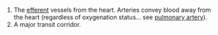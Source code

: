 #The [[efferent]] vessels from the heart.  Arteries convey blood away from the heart (regardless of oxygenation status...     see [[pulmonary artery]]).
#A major transit corridor.